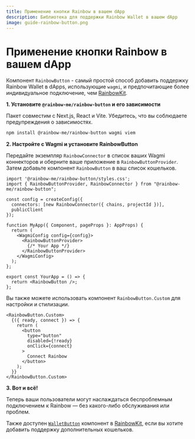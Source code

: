 ```yaml
---
title: Применение кнопки Rainbow в вашем dApp
description: Библиотека для поддержки Rainbow Wallet в вашем dApp
image: guide-rainbow-button.png
---
```


# Применение кнопки Rainbow в вашем dApp

Компонент `RainbowButton` - самый простой способ добавить поддержку Rainbow Wallet в dApps, использующие `wagmi`, и предпочитающие более индивидуальное подключение, чем [RainbowKit](https://www.rainbowkit.com/docs/installation).

**1. Установите `@rainbow-me/rainbow-button` и его зависимости**

Пакет совместим с Next.js, React и Vite. Убедитесь, что вы соблюдаете предупреждения о зависимостях.

```bash
npm install @rainbow-me/rainbow-button wagmi viem
```

**2. Настройте с Wagmi и установите RainbowButton**

Передайте экземпляр `RainbowConnector` в список ваших Wagmi коннекторов и оберните ваше приложение в `RainbowButtonProvider`. Затем добавьте компонент `RainbowButton` в ваш список кошельков.

```tsx
import '@rainbow-me/rainbow-button/styles.css';
import { RainbowButtonProvider, RainbowConnector } from "@rainbow-me/rainbow-button";

const config = createConfig({
  connectors: [new RainbowConnector({ chains, projectId })],
  publicClient
});

function MyApp({ Component, pageProps }: AppProps) {
  return (
    <WagmiConfig config={config}>
      <RainbowButtonProvider>
        {/* Your App */}
      </RainbowButtonProvider>
    </WagmiConfig>
  );
};

export const YourApp = () => {
  return <RainbowButton />;
};
```

Вы также можете использовать компонент `RainbowButton.Custom` для настройки и стилизации.

```tsx
<RainbowButton.Custom>
  {({ ready, connect }) => {
    return (
      <button
        type="button"
        disabled={!ready}
        onClick={connect}
      >
        Connect Rainbow
      </button>
    );
  }}
</RainbowButton.Custom>
```

**3. Вот и всё!**

Теперь ваши пользователи могут наслаждаться беспроблемным подключением к Rainbow — без какого-либо обслуживания или проблем.

Также доступен [`WalletButton`](https://www.rainbowkit.com/docs/wallet-button) компонент в [RainbowKit](https://www.rainbowkit.com/docs/installation), если вы хотите добавить поддержку дополнительных кошельков.
